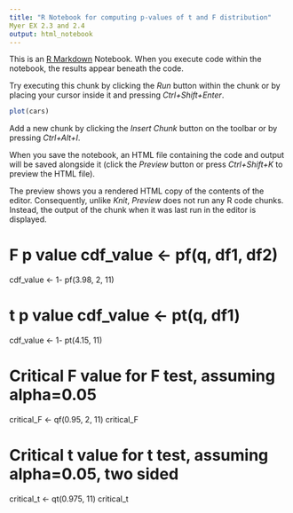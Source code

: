 ---
title: "R Notebook for computing p-values of t and F distribution"
Myer EX 2.3 and 2.4
output: html_notebook
---

This is an [R Markdown](http://rmarkdown.rstudio.com) Notebook. When you execute code within the notebook, the results appear beneath the code. 

Try executing this chunk by clicking the *Run* button within the chunk or by placing your cursor inside it and pressing *Ctrl+Shift+Enter*. 

```{r}
plot(cars)
```

Add a new chunk by clicking the *Insert Chunk* button on the toolbar or by pressing *Ctrl+Alt+I*.

When you save the notebook, an HTML file containing the code and output will be saved alongside it (click the *Preview* button or press *Ctrl+Shift+K* to preview the HTML file).

The preview shows you a rendered HTML copy of the contents of the editor. Consequently, unlike *Knit*, *Preview* does not run any R code chunks. Instead, the output of the chunk when it was last run in the editor is displayed.

# F p value cdf_value <- pf(q, df1, df2)
cdf_value <- 1- pf(3.98, 2, 11)

# t p value cdf_value <- pt(q, df1)
cdf_value <- 1- pt(4.15, 11)

# Critical F value for F test, assuming alpha=0.05
critical_F <- qf(0.95, 2, 11)
critical_F

# Critical t value for t test, assuming alpha=0.05, two sided
critical_t <- qt(0.975, 11)
critical_t


